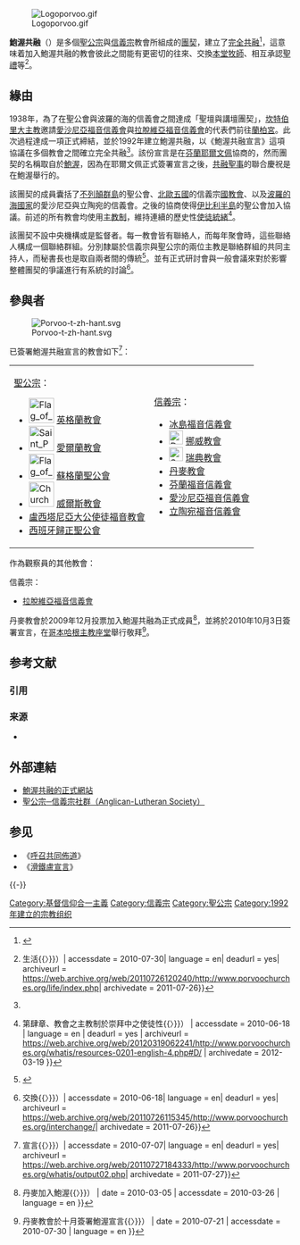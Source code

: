 {{noteTA
|1 = zh-cn:埃尔文; zh-hk:艾榮; zh-tw:厄文;
|2 = zh-cn:杰弗里; zh-hk:傑夫; zh-tw:傑佛瑞;
|3 = zh-cn:布罗米莱; zh-hk:布羅米理; zh-tw:布羅米理;
}}
[[File:Logoporvoo.gif|thumb]]

'''鮑渥共融'''（{{lang-en|'''Porvoo Communion'''}}）是多個[[聖公宗|聖公宗]]與[[信義宗|信義宗]]教會所組成的[[團契|團契]]，建立了[[完全共融|完全共融]]<ref name="PCS">{{cite web| author = Church in Wales（威爾斯教會）| url = http://www.porvoochurches.org/whatis/resources-0201-english.php| title = ''The Porvoo Common Statement''（《鮑渥共融宣言》）| accessdate = 2010-07-07| language = en| deadurl = yes| archiveurl = https://web.archive.org/web/20120305094958/http://www.porvoochurches.org/whatis/resources-0201-english.php| archivedate = 2012-03-05}}</ref>，這意味着加入鮑渥共融的教會彼此之間能有更密切的往來、交換[[本堂牧師|本堂牧師]]、相互承認[[聖禮|聖禮]]等<ref name="PCS-L">{{cite web| author = Church in Wales（威爾斯教會）| url = http://www.porvoochurches.org/life/index.php| title = ''Life''（{{〈}}生活{{〉}}）| accessdate = 2010-07-30| language = en| deadurl = yes| archiveurl = https://web.archive.org/web/20110726120240/http://www.porvoochurches.org/life/index.php| archivedate = 2011-07-26}}</ref>。

== 緣由 ==
1938年，為了在聖公會與波羅的海的信義會之間達成「聖壇與講壇團契」，[[坎特伯里大主教|坎特伯里大主教]]邀請[[愛沙尼亞福音信義會|愛沙尼亞福音信義會]]與[[拉脫維亞福音信義會|拉脫維亞福音信義會]]的代表們前往[[蘭柏宮|蘭柏宮]]。此次過程達成一項正式締結，並於1992年建立鮑渥共融，以《鮑渥共融宣言》這項協議在多個教會之間確立完全共融<ref name="PCS" />。該份宣言是在[[芬蘭|芬蘭]][[耶爾文佩|耶爾文佩]]協商的，然而團契的名稱取自於[[波爾沃|鮑渥]]，因為在耶爾文佩正式簽署宣言之後，[[共融聖事|共融聖事]]的聯合慶祝是在鮑渥舉行的。

該團契的成員囊括了[[不列顛群島|不列顛群島]]的聖公會、[[北歐五國|北歐五國]]的信義宗[[國教會|國教會]]、以及[[波羅的海國家|波羅的海國家]]的愛沙尼亞與立陶宛的信義會。之後的協商使得[[伊比利半島|伊比利半島]]的聖公會加入協議。前述的所有教會均使用[[主教制|主教制]]，維持連續的歷史性[[使徒統緒|使徒統緒]]<ref name="PCS-ChIV">{{cite web | author = Church in Wales（威爾斯教會） | url = http://www.porvoochurches.org/whatis/resources-0201-english-4.php#D/ | title = ''The Porvoo Common Statement'', ''Chapter IV - Episcopacy in the service of the apostolicity of the Church''. （《鮑渥共融宣言》，{{〈}}第肆章、教會之主教制於崇拜中之使徒性{{〉}}） | accessdate = 2010-06-18 | language = en | deadurl = yes | archiveurl = https://web.archive.org/web/20120319062241/http://www.porvoochurches.org/whatis/resources-0201-english-4.php#D/ | archivedate = 2012-03-19 }}</ref>。
 
該團契不設中央機構或是監督者。每一教會皆有聯絡人，而每年聚會時，這些聯絡人構成一個聯絡群組。分別隸屬於信義宗與聖公宗的兩位主教是聯絡群組的共同主持人，而秘書長也是取自兩者間的傳統<ref name="PC-h">{{cite web| author = Church in Wales（威爾斯教會）| url = http://www.porvoochurches.org/index.php| title = The Porvoo Common（鮑渥共融）| accessdate = 2010-06-18| language = en| deadurl = yes| archiveurl = https://web.archive.org/web/20101029033409/http://www.porvoochurches.org/index.php| archivedate = 2010-10-29}}</ref>。並有正式研討會與一般會議來對於影響整體團契的爭議進行有系統的討論<ref name="PCS-I">{{cite web| author = Church in Wales（威爾斯教會）| url = http://www.porvoochurches.org/interchange/| title = ''Interchange''（{{〈}}交換{{〉}}）| accessdate = 2010-06-18| language = en| deadurl = yes| archiveurl = https://web.archive.org/web/20110726115345/http://www.porvoochurches.org/interchange/| archivedate = 2011-07-26}}</ref>。

== 參與者 ==
[[File:Porvoo-t-zh-hant.svg|thumb]]

已簽署鮑渥共融宣言的教會如下<ref name="PCS-S">{{cite web| author = Church in Wales（威爾斯教會）| url = http://www.porvoochurches.org/whatis/output02.php| title = ''Statement''（{{〈}}宣言{{〉}}）| accessdate = 2010-07-07| language = en| deadurl = yes| archiveurl = https://web.archive.org/web/20110727184333/http://www.porvoochurches.org/whatis/output02.php| archivedate = 2011-07-27}}</ref>：
{|
|-
|valign=top|[[聖公宗|聖公宗]]：
* [[File:Flag_of_England.svg|45px]] [[英格蘭教會|英格蘭教會]]
* [[File:Saint_Patrick's_Saltire.svg|45px]] [[愛爾蘭教會|愛爾蘭教會]]
* [[File:Flag_of_Scotland.svg|45px]] [[蘇格蘭聖公會|蘇格蘭聖公會]]
* [[File:Church_in_Wales_flag.svg|45px]] [[威爾斯教會|威爾斯教會]]
* [[盧西塔尼亞大公使徒福音教會|盧西塔尼亞大公使徒福音教會]]
* [[西班牙歸正聖公會|西班牙歸正聖公會]]
|valign=top|[[信義宗|信義宗]]：
* [[冰島福音信義會|冰島福音信義會]]
* [[File:Den_norske_kirkes_våpen.svg|25px]] [[挪威教會|挪威教會]]
* [[File:Svenska_kyrkan_vapen.svg|25px]] [[瑞典教會|瑞典教會]]
*  [[丹麥教會|丹麥教會]]
* [[芬兰信义宗教会|芬蘭福音信義會]]
* [[愛沙尼亞福音信義會|愛沙尼亞福音信義會]]
* [[立陶宛福音信義會|立陶宛福音信義會]]
|}

;作為觀察員的其他教會：
信義宗：
* [[拉脫維亞福音信義會|拉脫維亞福音信義會]]

丹麥教會於2009年12月投票加入鮑渥共融為正式成員<ref>{{cite web | author = Steinunn Arnþrúður Björnsdóttir | url = http://www.porvoochurches.org/displaynews.php?id=8 | title = ''Denmark Joins Porvoo''（{{〈}}丹麥加入鮑渥{{〉}}） | date = 2010-03-05 | accessdate = 2010-03-26 | language = en }}{{dead link|date=2018年5月 |bot=InternetArchiveBot |fix-attempted=yes }}</ref>，並將於2010年10月3日簽署宣言，在[[哥本哈根主教座堂|哥本哈根主教座堂]]舉行敬拜<ref>{{cite web | author = Steinunn Arnþrúður Björnsdóttir | url = http://www.porvoochurches.org/displaynews.php?id=17 | title = ''Church of Denmark signs the Porvoo Agreement in October''（{{〈}}丹麥教會於十月簽署鮑渥宣言{{〉}}） | date = 2010-07-21 | accessdate = 2010-07-30 | language = en }}{{dead link|date=2018年5月 |bot=InternetArchiveBot |fix-attempted=yes }}</ref>。

== 参考文献 ==
=== 引用 ===
{{Reflist|30em}}

=== 来源 ===
{{refbegin}}
* {{cite book |author1 = Erwin Fahlbusch （厄文·法爾布施） |author2 = Geoffrey William Bromiley（傑佛瑞·威廉·布羅米理） |year = 2005 |title = ''The Encyclopedia of Christianity'' |trans-title = 《基督信仰百科全書》 |volume = 第4冊 |pages = 第209-293頁 |location = Grand Rapids, Michigan （[[大急流城_(密歇根州)|密西根州大急流城]]） |publisher = Wm. B. Eerdmans Publishing （[[威廉·B·伊爾德曼斯出版公司|威廉·B·伊爾德曼斯出版公司]]） |language = en }}
{{refend}}

== 外部連結 ==
* [http://www.porvoochurches.org/ 鮑渥共融的正式網站] {{Wayback|url=http://www.porvoochurches.org/ |date=20110430050027 }}
* [http://www.anglican-lutheran-society.org/ 聖公宗─信義宗社群（Anglican-Lutheran Society）] {{Wayback|url=http://www.anglican-lutheran-society.org/ |date=20210418002712 }}

== 参见 ==
{{Portal box|基督教}}
* 《[[呼召共同佈道|呼召共同佈道]]》
* 《[[滑鐵盧宣言|滑鐵盧宣言]]》

{{-}}
{{聖公會}}
{{Authority control}}

[[Category:基督信仰合一主義|Category:基督信仰合一主義]]
[[Category:信義宗|Category:信義宗]]
[[Category:聖公宗|Category:聖公宗]]
[[Category:1992年建立的宗教组织|Category:1992年建立的宗教组织]]